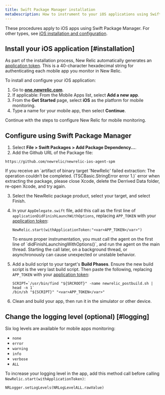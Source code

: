 ```yaml
---
title: Swift Package Manager installation
metaDescription: How to instrument to your iOS applications using Swift Package Manager.
---
```


These procedures apply to iOS apps using Swift Package Manager. For other types, see [iOS installation and configuration](/docs/mobile-monitoring-installation/ios-installation-and-configuration).

## Install your iOS application [#installation]

As part of the installation process, New Relic automatically generates an [application token](/docs/mobile-apps/viewing-your-application-token). This is a 40-character hexadecimal string for authenticating each mobile app you monitor in New Relic.

To install and configure your iOS application:

1. Go to **[one.newrelic.com](https://one.newrelic.com)**.
2. If applicable: From the Mobile Apps list, select **Add a new app**.
3. From the **Get Started** page, select **iOS** as the platform for mobile monitoring.
4. Type a name for your mobile app, then select **Continue**.

Continue with the steps to configure New Relic for mobile monitoring.

## Configure using Swift Package Manager

1. Select **File > Swift Packages > Add Package Dependency...**.
2. Add the Github URL of the Package file:
  
  ```
  https://github.com/newrelic/newrelic-ios-agent-spm
  ```
  
  <Callout variant="tip">
  If you receive an `artifact of binary target 'NewRelic' failed extraction: The operation couldn’t be completed. (TSCBasic.StringError error 1.)` error when extracting the package, please close Xcode, delete the Derrived Data folder, re-open Xcode, and try again.
  </Callout>
  
3. Select the NewRelic package product, select your target, and select Finish.
4. In your `AppDelegate.swift` file, add this call as the first line of `applicationDidFinishLaunchWithOptions`, replacing `APP_TOKEN` with your [application token](/docs/mobile-apps/viewing-your-application-token):

   ```
   NewRelic.start(withApplicationToken:"<var>APP_TOKEN</var>")
   ```
   
   <Callout variant="important">
     To ensure proper instrumentation, you must call the agent on the first line of `didFinishLaunchingWithOptions()`, and run the agent on the main thread. Starting the call later, on a background thread, or asynchronously can cause unexpected or unstable behavior.
   </Callout>

5. Add a build script to your target's **Build Phases**. Ensure the new build script is the very last build script. Then paste the following, replacing `APP_TOKEN` with your [application token](/docs/mobile-apps/viewing-your-application-token):

   ```
   SCRIPT=`/usr/bin/find "${SRCROOT}" -name newrelic_postbuild.sh | head -n 1`
   /bin/sh "${SCRIPT}" "<var>APP_TOKEN</var>"
   ```
6. Clean and build your app, then run it in the simulator or other device.

## Change the logging level (optional) [#logging]

Six log levels are available for mobile apps monitoring:

* `none`
* `error`
* `warning`
* `info`
* `verbose`
* `ALL`

To increase your logging level in the app, add this method call before calling `NewRelic.start(withApplicationToken)`:

```
NRLogger.setLogLevels(NRLogLevelALL.rawValue)
```
